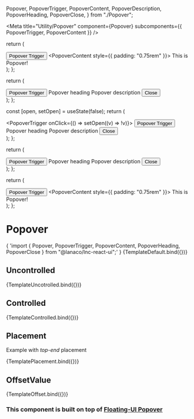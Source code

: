   Popover,
  PopoverTrigger,
  PopoverContent,
  PopoverDescription,
  PopoverHeading,
  PopoverClose,
} from "./Popover";

<Meta
  title="Utility/Popover"
  component={Popover}
  subcomponents={{ PopoverTrigger, PopoverContent }}
/>

  return (
    <div>
      <Popover placement="bottom">
        <PopoverTrigger>
          <Button>Popover Trigger</Button>
        </PopoverTrigger>
        <PopoverContent style={{ padding: "0.75rem" }}>
          This is Popover!
        </PopoverContent>
      </Popover>
    </div>
  );
};

  return (
    <div>
      <Popover placement="bottom">
        <PopoverTrigger>
          <Button>Popover Trigger</Button>
        </PopoverTrigger>
        <PopoverContent>
          <PopoverHeading>Popover heading</PopoverHeading>
          <PopoverDescription>Popover description</PopoverDescription>
          <PopoverClose>
            <Button>Close</Button>
          </PopoverClose>
        </PopoverContent>
      </Popover>
    </div>
  );
};

  const [open, setOpen] = useState(false);
  return (
    <div>
      <Popover open={open} onOpenChange={setOpen} placement="left-start">
        <PopoverTrigger onClick={() => setOpen((v) => !v)}>
          <Button>Popover Trigger</Button>
        </PopoverTrigger>
        <PopoverContent>
          <PopoverHeading>Popover heading</PopoverHeading>
          <PopoverDescription>Popover description</PopoverDescription>
          <PopoverClose>
            <Button>Close</Button>
          </PopoverClose>
        </PopoverContent>
      </Popover>
    </div>
  );
};

  return (
    <div>
      <Popover placement="top-end">
        <PopoverTrigger>
          <Button>Popover Trigger</Button>
        </PopoverTrigger>
        <PopoverContent>
          <PopoverHeading>Popover heading</PopoverHeading>
          <PopoverDescription>Popover description</PopoverDescription>
          <PopoverClose>
            <Button>Close</Button>
          </PopoverClose>
        </PopoverContent>
      </Popover>
    </div>
  );
};

  return (
    <div>
      <Popover offsetValue={15}>
        <PopoverTrigger>
          <Button>Popover Trigger</Button>
        </PopoverTrigger>
        <PopoverContent style={{ padding: "0.75rem" }}>
          This is Popover!
        </PopoverContent>
      </Popover>
    </div>
  );
};

# Popover

<SyntaxHighlighter language="jsx" style={nord}>
  {
    'import { Popover, PopoverTrigger, PopoverContent, PopoverHeading, PopoverClose } from "@lanaco/lnc-react-ui";'
  }
</SyntaxHighlighter>

<Canvas>
  <Story name="Default" args={{}}>
    {TemplateDefault.bind({})}
  </Story>
</Canvas>

<ArgsTable story="Default" />

## Uncontrolled

<Canvas>
  <Story name="Uncontrolled" args={{}}>
    {TemplateUncotrolled.bind({})}
  </Story>
</Canvas>

## Controlled

<Canvas>
  <Story name="Controlled" args={{}}>
    {TemplateControlled.bind({})}
  </Story>
</Canvas>

## Placement

Example with _top-end_ placement

<Canvas>
  <Story name="Placement" args={{}}>
    {TemplatePlacement.bind({})}
  </Story>
</Canvas>

## OffsetValue

<Canvas>
  <Story name="Offset" args={{}}>
    {TemplateOffset.bind({})}
  </Story>
</Canvas>

### This component is built on top of <u> [Floating-UI Popover](https://floating-ui.com/docs/react) </u>
